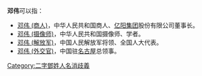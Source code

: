 '''邓伟'''可以指：
* [[邓伟_(商人)|邓伟 (商人)]]，中华人民共和国商人、[[亿阳集团|亿阳集团]]股份有限公司董事长。
* [[邓伟_(摄像师)|邓伟 (摄像师)]]，中华人民共和国摄像师、学者。
* [[邓伟_(解放军)|邓伟 (解放军)]]，中国人民解放军将领、全国人大代表。
* [[邓伟_(外交官)|邓伟 (外交官)]]，中国驻[[名古屋|名古屋]]总领事。
{{disambig}}

[[Category:二字鄧姓人名消歧義|Category:二字鄧姓人名消歧義]]